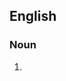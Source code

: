 {{also|saddle-cloths}}

==English==

===Noun===
{{head|en|noun form}}

# {{plural of|saddlecloth|lang=en}}